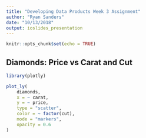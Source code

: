 ```yaml
---
title: "Developing Data Products Week 3 Assignment"
author: "Ryan Sanders"
date: "10/13/2018"
output: ioslides_presentation
---
```


```r
knitr::opts_chunk$set(echo = TRUE)
```

## Diamonds: Price vs Carat and Cut

```r
library(plotly)

plot_ly(
    diamonds,
    x = ~ carat,
    y = ~ price,
    type = "scatter",
    color = ~ factor(cut),
    mode = "markers",
    opacity = 0.6
)
```